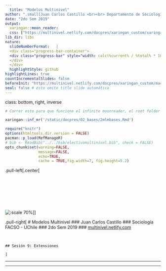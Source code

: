 ```yaml
---
  title: "Modelos Multinivel"
author: ".small[Juan Carlos Castillo <br><br> Departamento de Sociología - UCH / COES <br><br>]"
date: "2do Sem 2019"
output:
  xaringan::moon_reader:
  css: ["https://multinivel.netlify.com/docpres/xaringan_custom/xaringan-themer.css","https://multinivel.netlify.com/docpres/xaringan_custom/progress-bar.css"]
lib_dir: libs
nature:
  slideNumberFormat:   |
  <div class="progress-bar-container">
  <div class="progress-bar" style="width: calc(%current% / %total% * 100%);">
  </div>
  </div>
  highlightStyle: github
highlightLines: true
countIncrementalSlides: false
beforeInit: "https://multinivel.netlify.com/docpres/xaringan_custom/macros.js"
seal: false # esto omite title slide automática
---
```

  class: bottom, right, inverse

```r
# Correr esto para que funcione el infinite moonreader, el root folder debe ser static para si dirigir solo "bajndo" en directorios hacia el bib y otros

xaringan::inf_mr('/static/docpres/02_bases/2mlmbases.Rmd')
```

```r
require("knitr")
options(htmltools.dir.version = FALSE)
pacman::p_load(RefManageR)
# bib <- ReadBib("../../bib/electivomultinivel.bib", check = FALSE)
opts_chunk$set(warning=FALSE,
               message=FALSE,
               echo=TRUE,
               cache = TRUE,fig.width=7, fig.height=5.2)
```

<!---
  Para correr en ATOM
- open terminal, abrir R (simplemente, R y enter)
- rmarkdown::render('static/docpres/07_interacciones/7interacciones.Rmd', 'xaringan::moon_reader')

About macros.js: permite escalar las imágenes como [scale 50%](path to image), hay si que grabar ese archivo js en el directorio.
--->
  
  .pull-left[.center[
    <br>
      <br>
      <br>
      <br>
      <br>
      <br>
      <br>
      <br>
      ![:scale 70%](https://multinivel.netlify.com/../images/hex_eic2.png)]]

.pull-right[
  # Modelos Multinivel
  ### Juan Carlos Castillo
  ### Sociología FACSO - UChile
  ### 2do Sem 2019
  ### [multinivel.netlify.com](https://multinivel.netlify.com)
  
  
  <br>
    
    ## Sesión 9: Extensiones
    
    ]

---




---


